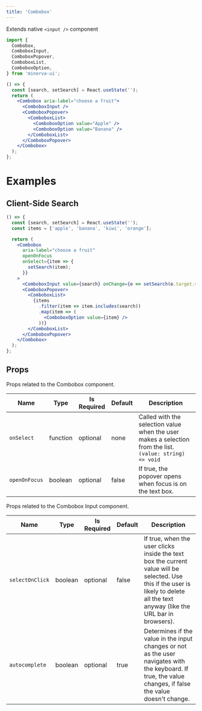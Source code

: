 ```yaml
---
title: 'Combobox'
---
```


Extends native `<input />` component

```js
import {
  Combobox,
  ComboboxInput,
  ComboboxPopover,
  ComboboxList,
  ComboboxOption,
} from 'minerva-ui';
```

```jsx live
() => {
  const [search, setSearch] = React.useState('');
  return (
    <Combobox aria-label="choose a fruit">
      <ComboboxInput />
      <ComboboxPopover>
        <ComboboxList>
          <ComboboxOption value="Apple" />
          <ComboboxOption value="Banana" />
        </ComboboxList>
      </ComboboxPopover>
    </Combobox>
  );
};
```

# Examples

## Client-Side Search

```jsx
() => {
  const [search, setSearch] = React.useState('');
  const items = ['apple', 'banana', 'kiwi', 'orange'];

  return (
    <Combobox
      aria-label="choose a fruit"
      openOnFocus
      onSelect={item => {
        setSearch(item);
      }}
    >
      <ComboboxInput value={search} onChange={e => setSearch(e.target.value)} />
      <ComboboxPopover>
        <ComboboxList>
          {items
            .filter(item => item.includes(search))
            .map(item => (
              <ComboboxOption value={item} />
            ))}
        </ComboboxList>
      </ComboboxPopover>
    </Combobox>
  );
};
```

## Props

Props related to the Combobox component.

| Name          | Type     | Is Required | Default | Description                                                                                              |
| ------------- | -------- | ----------- | ------- | -------------------------------------------------------------------------------------------------------- |
| `onSelect`    | function | optional    | none    | Called with the selection value when the user makes a selection from the list. `(value: string) => void` |
| `openOnFocus` | boolean  | optional    | false   | If true, the popover opens when focus is on the text box.                                                |

Props related to the Combobox Input component.

| Name            | Type    | Is Required | Default | Description                                                                                                                                                                        |
| --------------- | ------- | ----------- | ------- | ---------------------------------------------------------------------------------------------------------------------------------------------------------------------------------- |
| `selectOnClick` | boolean | optional    | false   | If true, when the user clicks inside the text box the current value will be selected. Use this if the user is likely to delete all the text anyway (like the URL bar in browsers). |
| `autocomplete`  | boolean | optional    | true    | Determines if the value in the input changes or not as the user navigates with the keyboard. If true, the value changes, if false the value doesn't change.                        |
